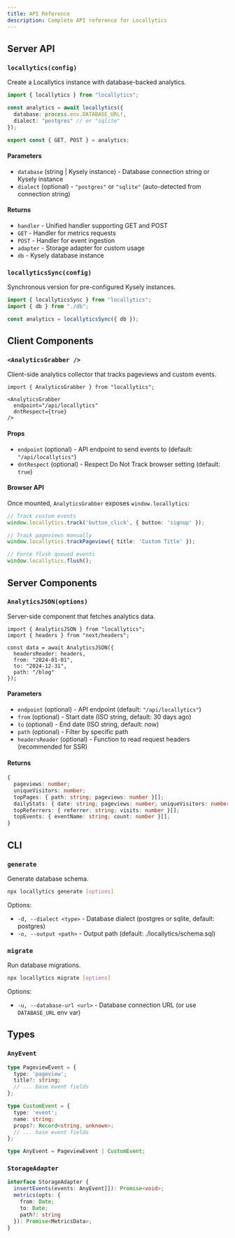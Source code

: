 ```yaml
---
title: API Reference
description: Complete API reference for Locallytics
---
```


## Server API

### `locallytics(config)`

Create a Locallytics instance with database-backed analytics.

```ts
import { locallytics } from "locallytics";

const analytics = await locallytics({
  database: process.env.DATABASE_URL!,
  dialect: "postgres" // or "sqlite"
});

export const { GET, POST } = analytics;
```

#### Parameters

- `database` (string | Kysely instance) - Database connection string or Kysely instance
- `dialect` (optional) - `"postgres"` or `"sqlite"` (auto-detected from connection string)

#### Returns

- `handler` - Unified handler supporting GET and POST
- `GET` - Handler for metrics requests
- `POST` - Handler for event ingestion
- `adapter` - Storage adapter for custom usage
- `db` - Kysely database instance

### `locallyticsSync(config)`

Synchronous version for pre-configured Kysely instances.

```ts
import { locallyticsSync } from "locallytics";
import { db } from "./db";

const analytics = locallyticsSync({ db });
```

## Client Components

### `<AnalyticsGrabber />`

Client-side analytics collector that tracks pageviews and custom events.

```tsx
import { AnalyticsGrabber } from "locallytics";

<AnalyticsGrabber
  endpoint="/api/locallytics"
  dntRespect={true}
/>
```

#### Props

- `endpoint` (optional) - API endpoint to send events to (default: `"/api/locallytics"`)
- `dntRespect` (optional) - Respect Do Not Track browser setting (default: `true`)

#### Browser API

Once mounted, `AnalyticsGrabber` exposes `window.locallytics`:

```ts
// Track custom events
window.locallytics.track('button_click', { button: 'signup' });

// Track pageviews manually
window.locallytics.trackPageview({ title: 'Custom Title' });

// Force flush queued events
window.locallytics.flush();
```

## Server Components

### `AnalyticsJSON(options)`

Server-side component that fetches analytics data.

```tsx
import { AnalyticsJSON } from "locallytics";
import { headers } from "next/headers";

const data = await AnalyticsJSON({
  headersReader: headers,
  from: "2024-01-01",
  to: "2024-12-31",
  path: "/blog"
});
```

#### Parameters

- `endpoint` (optional) - API endpoint (default: `"/api/locallytics"`)
- `from` (optional) - Start date (ISO string, default: 30 days ago)
- `to` (optional) - End date (ISO string, default: now)
- `path` (optional) - Filter by specific path
- `headersReader` (optional) - Function to read request headers (recommended for SSR)

#### Returns

```ts
{
  pageviews: number;
  uniqueVisitors: number;
  topPages: { path: string; pageviews: number }[];
  dailyStats: { date: string; pageviews: number; uniqueVisitors: number }[];
  topReferrers: { referrer: string; visits: number }[];
  topEvents: { eventName: string; count: number }[];
}
```

## CLI

### `generate`

Generate database schema.

```bash
npx locallytics generate [options]
```

Options:
- `-d, --dialect <type>` - Database dialect (postgres or sqlite, default: postgres)
- `-o, --output <path>` - Output path (default: ./locallytics/schema.sql)

### `migrate`

Run database migrations.

```bash
npx locallytics migrate [options]
```

Options:
- `-u, --database-url <url>` - Database connection URL (or use `DATABASE_URL` env var)

## Types

### `AnyEvent`

```ts
type PageviewEvent = {
  type: 'pageview';
  title?: string;
  // ... base event fields
};

type CustomEvent = {
  type: 'event';
  name: string;
  props?: Record<string, unknown>;
  // ... base event fields
};

type AnyEvent = PageviewEvent | CustomEvent;
```

### `StorageAdapter`

```ts
interface StorageAdapter {
  insertEvents(events: AnyEvent[]): Promise<void>;
  metrics(opts: {
    from: Date;
    to: Date;
    path?: string
  }): Promise<MetricsData>;
}
```
